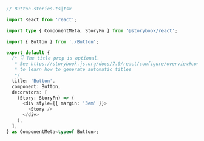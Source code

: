 ```ts
// Button.stories.ts|tsx

import React from 'react';

import type { ComponentMeta, StoryFn } from '@storybook/react';

import { Button } from './Button';

export default {
  /* 👇 The title prop is optional.
   * See https://storybook.js.org/docs/7.0/react/configure/overview#configure-story-loading
   * to learn how to generate automatic titles
   */
  title: 'Button',
  component: Button,
  decorators: [
    (Story: StoryFn) => (
      <div style={{ margin: '3em' }}>
        <Story />
      </div>
    ),
  ],
} as ComponentMeta<typeof Button>;
```